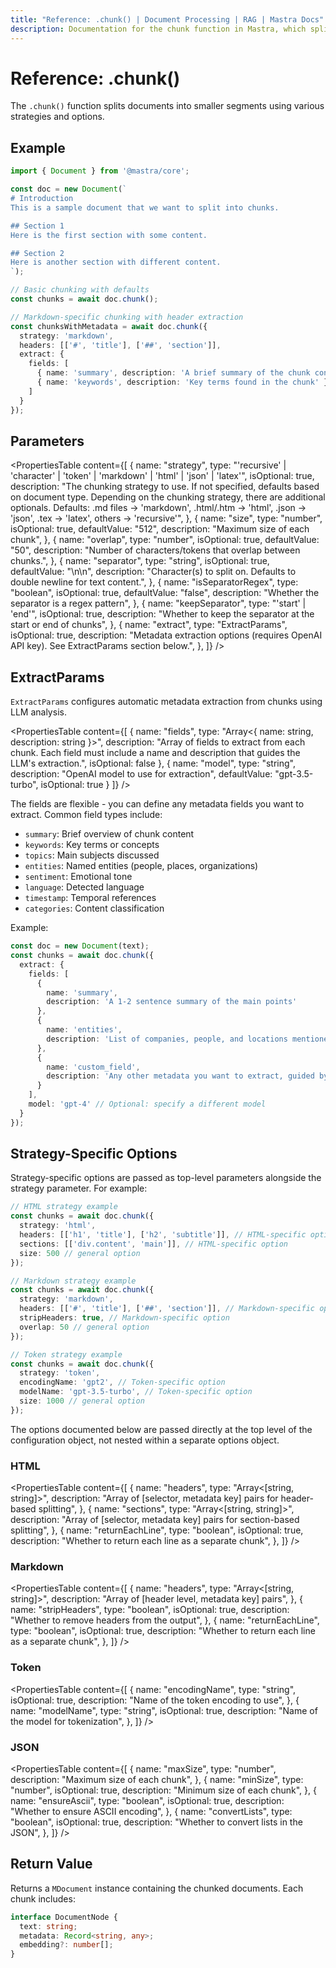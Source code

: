 ```yaml
---
title: "Reference: .chunk() | Document Processing | RAG | Mastra Docs"
description: Documentation for the chunk function in Mastra, which splits documents into smaller segments using various strategies.
---
```


# Reference: .chunk()

The `.chunk()` function splits documents into smaller segments using various strategies and options.

## Example

```typescript
import { Document } from '@mastra/core';

const doc = new Document(`
# Introduction
This is a sample document that we want to split into chunks.

## Section 1
Here is the first section with some content.

## Section 2 
Here is another section with different content.
`);

// Basic chunking with defaults
const chunks = await doc.chunk();

// Markdown-specific chunking with header extraction
const chunksWithMetadata = await doc.chunk({
  strategy: 'markdown',
  headers: [['#', 'title'], ['##', 'section']],
  extract: {
    fields: [
      { name: 'summary', description: 'A brief summary of the chunk content' },
      { name: 'keywords', description: 'Key terms found in the chunk' }
    ]
  }
});
```

## Parameters

<PropertiesTable
  content={[
    {
      name: "strategy",
      type: "'recursive' | 'character' | 'token' | 'markdown' | 'html' | 'json' | 'latex'",
      isOptional: true,
      description:
        "The chunking strategy to use. If not specified, defaults based on document type. Depending on the chunking strategy, there are additional optionals. Defaults: .md files → 'markdown', .html/.htm → 'html', .json → 'json', .tex → 'latex', others → 'recursive'",
    },
     {
      name: "size",
      type: "number",
      isOptional: true,
      defaultValue: "512",
      description: "Maximum size of each chunk",
    },
    {
      name: "overlap",
      type: "number",
      isOptional: true,
      defaultValue: "50",
      description: "Number of characters/tokens that overlap between chunks.",
    },
    {
      name: "separator",
      type: "string",
      isOptional: true,
      defaultValue: "\\n\\n",
      description: "Character(s) to split on. Defaults to double newline for text content.",
    },
    {
      name: "isSeparatorRegex",
      type: "boolean",
      isOptional: true,
      defaultValue: "false",
      description: "Whether the separator is a regex pattern",
    },
    {
      name: "keepSeparator",
      type: "'start' | 'end'",
      isOptional: true,
      description:
        "Whether to keep the separator at the start or end of chunks",
    },
    {
      name: "extract",
      type: "ExtractParams",
      isOptional: true,
      description: "Metadata extraction options (requires OpenAI API key). See ExtractParams section below.",
    },
  ]}
/>

## ExtractParams

`ExtractParams` configures automatic metadata extraction from chunks using LLM analysis.

<PropertiesTable
  content={[
    {
      name: "fields",
      type: "Array<{ name: string, description: string }>",
      description: "Array of fields to extract from each chunk. Each field must include a name and description that guides the LLM's extraction.",
      isOptional: false
    },
    {
      name: "model",
      type: "string",
      description: "OpenAI model to use for extraction",
      defaultValue: "gpt-3.5-turbo",
      isOptional: true
    }
  ]}
/>

The fields are flexible - you can define any metadata fields you want to extract. Common field types include:

- `summary`: Brief overview of chunk content
- `keywords`: Key terms or concepts
- `topics`: Main subjects discussed
- `entities`: Named entities (people, places, organizations)
- `sentiment`: Emotional tone
- `language`: Detected language
- `timestamp`: Temporal references
- `categories`: Content classification

Example:

```typescript showLineNumbers copy
const doc = new Document(text);
const chunks = await doc.chunk({
  extract: {
    fields: [
      { 
        name: 'summary', 
        description: 'A 1-2 sentence summary of the main points' 
      },
      { 
        name: 'entities', 
        description: 'List of companies, people, and locations mentioned' 
      },
      {
        name: 'custom_field',
        description: 'Any other metadata you want to extract, guided by this description'
      }
    ],
    model: 'gpt-4' // Optional: specify a different model
  }
});
```

## Strategy-Specific Options

Strategy-specific options are passed as top-level parameters alongside the strategy parameter. For example:

```typescript showLineNumbers copy
// HTML strategy example
const chunks = await doc.chunk({
  strategy: 'html',
  headers: [['h1', 'title'], ['h2', 'subtitle']], // HTML-specific option
  sections: [['div.content', 'main']], // HTML-specific option
  size: 500 // general option
});

// Markdown strategy example
const chunks = await doc.chunk({
  strategy: 'markdown',
  headers: [['#', 'title'], ['##', 'section']], // Markdown-specific option
  stripHeaders: true, // Markdown-specific option
  overlap: 50 // general option
});

// Token strategy example
const chunks = await doc.chunk({
  strategy: 'token',
  encodingName: 'gpt2', // Token-specific option
  modelName: 'gpt-3.5-turbo', // Token-specific option
  size: 1000 // general option
});
```

The options documented below are passed directly at the top level of the configuration object, not nested within a separate options object.

### HTML

<PropertiesTable
  content={[
    {
      name: "headers",
      type: "Array<[string, string]>",
      description:
        "Array of [selector, metadata key] pairs for header-based splitting",
    },
    {
      name: "sections",
      type: "Array<[string, string]>",
      description:
        "Array of [selector, metadata key] pairs for section-based splitting",
    },
    {
      name: "returnEachLine",
      type: "boolean",
      isOptional: true,
      description: "Whether to return each line as a separate chunk",
    },
  ]}
/>

### Markdown

<PropertiesTable
  content={[
    {
      name: "headers",
      type: "Array<[string, string]>",
      description: "Array of [header level, metadata key] pairs",
    },
    {
      name: "stripHeaders",
      type: "boolean",
      isOptional: true,
      description: "Whether to remove headers from the output",
    },
    {
      name: "returnEachLine",
      type: "boolean",
      isOptional: true,
      description: "Whether to return each line as a separate chunk",
    },
  ]}
/>

### Token

<PropertiesTable
  content={[
    {
      name: "encodingName",
      type: "string",
      isOptional: true,
      description: "Name of the token encoding to use",
    },
    {
      name: "modelName",
      type: "string",
      isOptional: true,
      description: "Name of the model for tokenization",
    },
  ]}
/>

### JSON

<PropertiesTable
  content={[
    {
      name: "maxSize",
      type: "number",
      description: "Maximum size of each chunk",
    },
    {
      name: "minSize",
      type: "number",
      isOptional: true,
      description: "Minimum size of each chunk",
    },
    {
      name: "ensureAscii",
      type: "boolean",
      isOptional: true,
      description: "Whether to ensure ASCII encoding",
    },
    {
      name: "convertLists",
      type: "boolean",
      isOptional: true,
      description: "Whether to convert lists in the JSON",
    },
  ]}
/>

## Return Value

Returns a `MDocument` instance containing the chunked documents. Each chunk includes:

```typescript
interface DocumentNode {
  text: string;
  metadata: Record<string, any>;
  embedding?: number[];
}
```